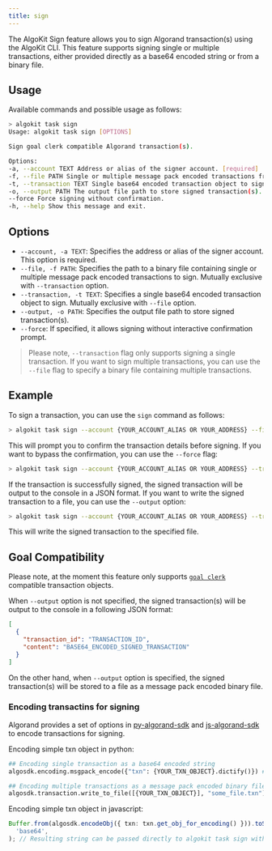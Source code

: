 ```yaml
---
title: sign
---
```


The AlgoKit Sign feature allows you to sign Algorand transaction(s) using the AlgoKit CLI. This feature supports signing single or multiple transactions, either provided directly as a base64 encoded string or from a binary file.

## Usage

Available commands and possible usage as follows:

```bash
> algokit task sign
Usage: algokit task sign [OPTIONS]

Sign goal clerk compatible Algorand transaction(s).

Options:
-a, --account TEXT Address or alias of the signer account. [required]
-f, --file PATH Single or multiple message pack encoded transactions from binary file to sign.
-t, --transaction TEXT Single base64 encoded transaction object to sign.
-o, --output PATH The output file path to store signed transaction(s).
--force Force signing without confirmation.
-h, --help Show this message and exit.
```

## Options

- `--account, -a TEXT`: Specifies the address or alias of the signer account. This option is required.
- `--file, -f PATH`: Specifies the path to a binary file containing single or multiple message pack encoded transactions to sign. Mutually exclusive with `--transaction` option.
- `--transaction, -t TEXT`: Specifies a single base64 encoded transaction object to sign. Mutually exclusive with `--file` option.
- `--output, -o PATH`: Specifies the output file path to store signed transaction(s).
- `--force`: If specified, it allows signing without interactive confirmation prompt.

> Please note, `--transaction` flag only supports signing a single transaction. If you want to sign multiple transactions, you can use the `--file` flag to specify a binary file containing multiple transactions.

## Example

To sign a transaction, you can use the `sign` command as follows:

```bash
> algokit task sign --account {YOUR_ACCOUNT_ALIAS OR YOUR_ADDRESS} --file {PATH_TO_BINARY_FILE_CONTAINING_TRANSACTIONS}
```

This will prompt you to confirm the transaction details before signing. If you want to bypass the confirmation, you can use the `--force` flag:

```bash
> algokit task sign --account {YOUR_ACCOUNT_ALIAS OR YOUR_ADDRESS} --transaction {YOUR_BASE64_ENCODED_TRANSACTION} --force
```

If the transaction is successfully signed, the signed transaction will be output to the console in a JSON format. If you want to write the signed transaction to a file, you can use the `--output` option:

```bash
> algokit task sign --account {YOUR_ACCOUNT_ALIAS OR YOUR_ADDRESS} --transaction {YOUR_BASE64_ENCODED_TRANSACTION} --output /path/to/output/file
```

This will write the signed transaction to the specified file.

## Goal Compatibility

Please note, at the moment this feature only supports [`goal clerk`](https://developer.algorand.org/docs/clis/goal/clerk/clerk/) compatible transaction objects.

When `--output` option is not specified, the signed transaction(s) will be output to the console in a following JSON format:

```json
[
  {
    "transaction_id": "TRANSACTION_ID",
    "content": "BASE64_ENCODED_SIGNED_TRANSACTION"
  }
]
```

On the other hand, when `--output` option is specified, the signed transaction(s) will be stored to a file as a message pack encoded binary file.

### Encoding transactins for signing

Algorand provides a set of options in [py-algorand-sdk](https://github.com/algorand/py-algorand-sdk) and [js-algorand-sdk](https://github.com/algorand/js-algorand-sdk) to encode transactions for signing.

Encoding simple txn object in python:

```py
## Encoding single transaction as a base64 encoded string
algosdk.encoding.msgpack_encode({"txn": {YOUR_TXN_OBJECT}.dictify()}) # Resulting string can be passed directly to algokit task sign with --transaction flag

## Encoding multiple transactions as a message pack encoded binary file
algosdk.transaction.write_to_file([{YOUR_TXN_OBJECT}], "some_file.txn") # Resulting file path can be passed directly to algokit sign with --file flag
```

Encoding simple txn object in javascript:

```ts
Buffer.from(algosdk.encodeObj({ txn: txn.get_obj_for_encoding() })).toString(
  'base64',
); // Resulting string can be passed directly to algokit task sign with --transaction flag
```
